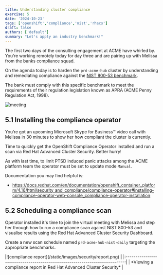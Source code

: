 ```yaml
---
title: Understanding cluster compliance
exercise: 5
date: '2024-10-23'
tags: ['openshift','compliance','nist','rhacs']
draft: false
authors: ['default']
summary: "Let's apply an industry benchmark!"
---
```


The first two days of the consulting engagement at ACME have whirled by. You're working remotely today for day three and are pairing up with Melissa from the banks compliance squad.

On the agenda today is to harden the `prd-acme-hub` cluster by understanding and remediating compliance against the [NIST 800-53 benchmark](https://nvlpubs.nist.gov/nistpubs/SpecialPublications/NIST.SP.800-53r5.pdf).

The bank must comply with this specific benchmark to meet the requirements of their regulation legislation known as APRA (ACME Penny Regulation Act, 1998).

![meeting](/static/images/security/meeting.png)


## 5.1 Installing the compliance operator

You’re got an upcoming Microsoft Skype for Business™ video call with Melissa in 30 minutes to show her how compliant the cluster is currently.

Time to quickly get the OpenShift Compliance Operator installed and run a scan via Red Hat Advanced Cluster Security. Better hurry!

As with last time, to limit PTSD induced panic attacks among the ACME  platform team the operator must be set to update mode `Manual`.

Documentation you may find helpful is:

- https://docs.redhat.com/en/documentation/openshift_container_platform/4.16/html/security_and_compliance/compliance-operator#installing-compliance-operator-web-console_compliance-operator-installation


## 5.2 Scheduling a compliance scan

Operator installed it's time to join the virtual meeting with Melissa and step her through how to run a compliance scan against NIST 800-53 and visualise results using the Red Hat Advanced Cluster Security Dashboard.

Create a new scan schedule named `prd-acme-hub-nist-daily` targeting the appropriate benchmarks.

<Zoom>
|![compliance report](/static/images/security/report.png)                       | 
|:-----------------------------------------------------------------------------:|
| *Viewing a compliance report in Red Hat Advanced Cluster Security*            |
</Zoom>

